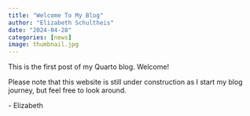 ```yaml
---
title: "Welcome To My Blog"
author: "Elizabeth Schultheis"
date: "2024-04-28"
categories: [news]
image: thumbnail.jpg
---
```


This is the first post of my Quarto blog. Welcome!

Please note that this website is still under construction as I start my blog journey, but feel free to look around.

\- Elizabeth
